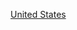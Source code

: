 {{Commons category|2004 disestablishments in the United States}}
{{DisestcatCountry|200|4|美國}}
[[Category:2004年北美洲廢除|United States]]
